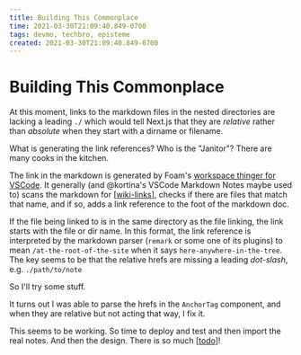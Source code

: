 ```yaml
---
title: Building This Commonplace
time: 2021-03-30T21:09:40.849-0700
tags: devmo, techbro, episteme
created: 2021-03-30T21:09:40.849-0700
---
```

# Building This Commonplace

At this moment, links to the markdown files in the nested directories are lacking a leading `./` which would tell Next.js that they are *relative* rather than *absolute* when they start with a dirname or filename.

What is generating the link references? Who is the "Janitor"? There are many cooks in the kitchen.

The link in the markdown is generated by Foam's [workspace thinger for VSCode](https://marketplace.visualstudio.com/items?itemName=foam.foam-vscode). It generally (and @kortina's VSCode Markdown Notes maybe used to) scans the markdown for [[wiki-links]], checks if there are files that match that name, and if so, adds a link reference to the foot of the markdown doc.

If the file being linked to is in the same directory as the file linking, the link starts with the file or dir name. In this format, the link reference is interpreted by the markdown parser (`remark` or some one of its plugins) to mean `/at-the-root-of-the-site` when it says `here-anywhere-in-the-tree`. The key seems to be that the relative hrefs are missing a leading *dot-slash*, e.g. `./path/to/note`

So I'll try some stuff.

It turns out I was able to parse the hrefs in the `AnchorTag` component, and when they are relative but not acting that way, I fix it.

This seems to be working. So time to deploy and test and then import the real notes. And then the design. There is so much [[todo]]!

[//begin]: # "Autogenerated link references for markdown compatibility"
[wiki-links]: foam/examples/wiki-links "wiki-links"
[todo]: todo "Todo"
[//end]: # "Autogenerated link references"